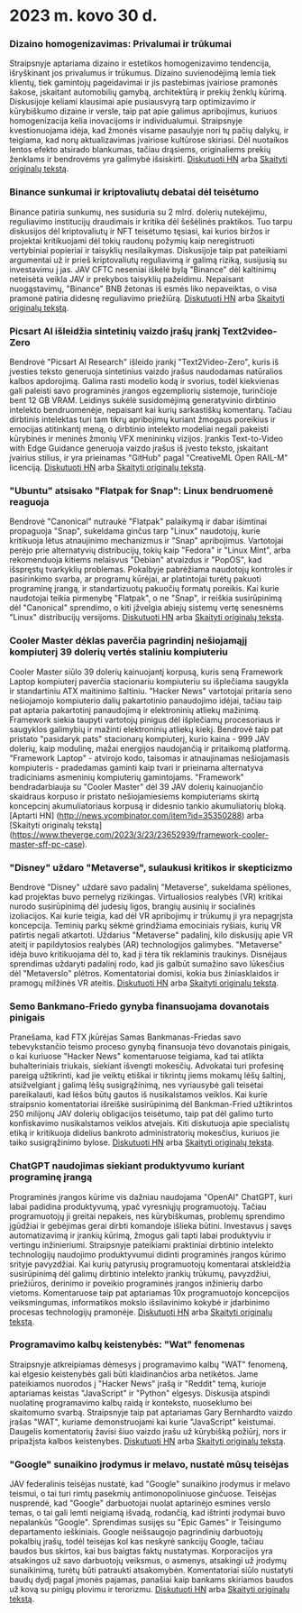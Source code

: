 

<CallToAction />

<Steps>

# 2023 m. kovo 30 d.

### Dizaino homogenizavimas: Privalumai ir trūkumai

Straipsnyje aptariama dizaino ir estetikos homogenizavimo tendencija, išryškinant jos privalumus ir trūkumus. Dizaino suvienodėjimą lemia tiek klientų, tiek gamintojų pageidavimai ir jis pastebimas įvairiose pramonės šakose, įskaitant automobilių gamybą, architektūrą ir prekių ženklų kūrimą. Diskusijoje keliami klausimai apie pusiausvyrą tarp optimizavimo ir kūrybiškumo dizaine ir versle, taip pat apie galimus apribojimus, kuriuos homogenizacija kelia inovacijoms ir individualumui. Straipsnyje kvestionuojama idėja, kad žmonės visame pasaulyje nori tų pačių dalykų, ir teigiama, kad norų aktualizavimas įvairiose kultūrose skiriasi. Dėl nuotaikos lentos efekto atsirado blankumas, tačiau drąsiems, originaliems prekių ženklams ir bendrovėms yra galimybė išsiskirti.
[Diskutuoti HN](http://news.ycombinator.com/item?id=35355703) arba [Skaityti originalų tekstą](https://www.alexmurrell.co.uk/articles/the-age-of-average).

### Binance sunkumai ir kriptovaliutų debatai dėl teisėtumo

Binance patiria sunkumų, nes susiduria su 2 mlrd. dolerių nutekėjimu, reguliavimo institucijų draudimais ir kritika dėl šešėlinės praktikos. Tuo tarpu diskusijos dėl kriptovaliutų ir NFT teisėtumo tęsiasi, kai kurios biržos ir projektai kritikuojami dėl tokių raudonų požymių kaip neregistruoti vertybiniai popieriai ir taisyklių nesilaikymas. Diskusijoje taip pat pateikiami argumentai už ir prieš kriptovaliutų reguliavimą ir galimą riziką, susijusią su investavimu į jas. JAV CFTC neseniai iškėlė bylą "Binance" dėl kaltinimų neteisėta veikla JAV ir prekybos taisyklių pažeidimu. Nepaisant nuogąstavimų, "Binance" BNB žetonas iš esmės liko nepaveiktas, o visa pramonė patiria didesnę reguliavimo priežiūrą.
[Diskutuoti HN](http://news.ycombinator.com/item?id=35351805) arba [Skaityti originalų tekstą](https://www.wsj.com/articles/binance-sees-2-billion-in-outflows-as-troubles-compound-9a136e21).

### Picsart AI išleidžia sintetinių vaizdo įrašų įrankį Text2video-Zero

Bendrovė "Picsart AI Research" išleido įrankį "Text2Video-Zero", kuris iš įvesties teksto generuoja sintetinius vaizdo įrašus naudodamas natūralios kalbos apdorojimą. Galima rasti modelio kodą ir svorius, todėl kiekvienas gali paleisti savo programinės įrangos egzempliorių sistemoje, turinčioje bent 12 GB VRAM. Leidinys sukėlė susidomėjimą generatyvinio dirbtinio intelekto bendruomenėje, nepaisant kai kurių sarkastiškų komentarų. Tačiau dirbtinis intelektas turi tam tikrų apribojimų kuriant žmogaus poreikius ir emocijas atitinkantį meną, o dirbtinio intelekto modeliai negali pakeisti kūrybinės ir meninės žmonių VFX menininkų vizijos. Įrankis Text-to-Video with Edge Guidance generuoja vaizdo įrašus iš įvesto teksto, įskaitant įvairius stilius, ir yra prieinamas "GitHub" pagal "CreativeML Open RAIL-M" licenciją.
[Diskutuoti HN](http://news.ycombinator.com/item?id=35352452) arba [Skaityti originalų tekstą](https://github.com/Picsart-AI-Research/Text2Video-Zero).

### "Ubuntu" atsisako "Flatpak for Snap": Linux bendruomenė reaguoja

Bendrovė "Canonical" nutraukė "Flatpak" palaikymą ir dabar išimtinai propaguoja "Snap", sukeldama ginčus tarp "Linux" naudotojų, kurie kritikuoja lėtus atnaujinimo mechanizmus ir "Snap" apribojimus. Vartotojai perėjo prie alternatyvių distribucijų, tokių kaip "Fedora" ir "Linux Mint", arba rekomenduoja kitiems nelaisvus "Debian" atvaizdus ir "PopOS", kad išspręstų tvarkyklių problemas. Pokalbyje pabrėžiama naudotojų kontrolės ir pasirinkimo svarba, ar programų kūrėjai, ar platintojai turėtų pakuoti programinę įrangą, ir standartizuotų pakuočių formatų poreikis. Kai kurie naudotojai teikia pirmenybę "Flatpak", o ne "Snap", ir reiškia susirūpinimą dėl "Canonical" sprendimo, o kiti įžvelgia abiejų sistemų vertę senesnėms "Linux" distribucijų versijoms.
[Diskutuoti HN](http://news.ycombinator.com/item?id=35354729) arba [Skaityti originalų tekstą](https://lwn.net/SubscriberLink/927262/6adb2350e2b0d2ce/).

### Cooler Master dėklas paverčia pagrindinį nešiojamąjį kompiuterį 39 dolerių vertės staliniu kompiuteriu

Cooler Master siūlo 39 dolerių kainuojantį korpusą, kuris seną Framework Laptop kompiuterį paverčia stacionariu kompiuteriu su išplečiama saugykla ir standartiniu ATX maitinimo šaltiniu. "Hacker News" vartotojai pritaria seno nešiojamojo kompiuterio dalių pakartotinio panaudojimo idėjai, tačiau taip pat aptaria pakartotinį panaudojimą ir elektroninių atliekų mažinimą. Framework siekia taupyti vartotojų pinigus dėl išplečiamų procesoriaus ir saugyklos galimybių ir mažinti elektroninių atliekų kiekį. Bendrovė taip pat pristato "pasidaryk pats" stacionarų kompiuterį, kurio kaina - 999 JAV dolerių, kaip modulinę, mažai energijos naudojančią ir pritaikomą platformą. "Framework Laptop" - atvirojo kodo, taisomas ir atnaujinamas nešiojamasis kompiuteris - pradedamas gaminti kaip tvari ir prieinama alternatyva tradiciniams asmeninių kompiuterių gamintojams. "Framework" bendradarbiauja su "Cooler Master" dėl 39 JAV dolerių kainuojančio skaidraus korpuso ir pristato nešiojamiesiems kompiuteriams skirtą koncepcinį akumuliatoriaus korpusą ir didesnio tankio akumuliatorių bloką.
[Aptarti HN] (http://news.ycombinator.com/item?id=35350288) arba [Skaityti originalų tekstą] (https://www.theverge.com/2023/3/23/23652939/framework-cooler-master-sff-pc-case).

### "Disney" uždaro "Metaverse", sulaukusi kritikos ir skepticizmo

Bendrovė "Disney" uždarė savo padalinį "Metaverse", sukeldama spėliones, kad projektas buvo pernelyg rizikingas. Virtualiosios realybės (VR) kritikai nurodo susirūpinimą dėl judesių ligos, brangių ausinių ir socialinės izoliacijos. Kai kurie teigia, kad dėl VR apribojimų ir trūkumų ji yra nepagrįsta koncepcija. Teminių parkų sėkmė grindžiama emociniais ryšiais, kurių VR patirtis negali atkartoti. Uždarius "Metaverse" padalinį, kilo diskusijų apie VR ateitį ir papildytosios realybės (AR) technologijos galimybes. "Metaverse" idėja buvo kritikuojama dėl to, kad ji tėra tik reklaminis traukinys. Disnėjaus sprendimas uždaryti padalinį rodo, kad jis galbūt sumažino savo lūkesčius dėl "Metaverslo" plėtros. Komentatoriai domisi, kokia bus žiniasklaidos ir pramogų milžinės VR ateitis.
[Diskutuoti HN](http://news.ycombinator.com/item?id=35350952) arba [Skaityti originalų tekstą](https://www.wsj.com/articles/disney-eliminates-its-metaverse-division-as-part-of-companys-layoffs-plan-94b03650).

### Semo Bankmano-Friedo gynyba finansuojama dovanotais pinigais

Pranešama, kad FTX įkūrėjas Samas Bankmanas-Friedas savo tebevykstančio teismo proceso gynybą finansuoja tėvo dovanotais pinigais, o kai kuriuose "Hacker News" komentaruose teigiama, kad tai atlikta buhalteriniais triukais, siekiant išvengti mokesčių. Advokatai turi profesinę pareigą užtikrinti, kad jie veiktų etiškai ir tikrintų jiems mokamų lėšų šaltinį, atsižvelgiant į galimą lėšų susigrąžinimą, nes vyriausybė gali teisėtai pareikalauti, kad lėšos būtų gautos iš nusikalstamos veiklos. Kai kurie straipsnio komentatoriai išreiškė susirūpinimą dėl Bankman-Fried užtikrintos 250 milijonų JAV dolerių obligacijos teisėtumo, taip pat dėl galimo turto konfiskavimo nusikalstamos veiklos atvejais. Kiti diskutuoja apie specialistų etiką ir kritikuoja didelius bankroto administratorių mokesčius, kuriuos jie taiko susigrąžinimo bylose.
[Diskutuoti HN](http://news.ycombinator.com/item?id=35358698) arba [Skaityti originalų tekstą](https://www.forbes.com/sites/sarahemerson/2023/03/29/sam-bankman-fried-legal-fees-funded-by-alameda-money-gifted-to-father-joe-bankman/).

### ChatGPT naudojimas siekiant produktyvumo kuriant programinę įrangą

Programinės įrangos kūrime vis dažniau naudojama "OpenAI" ChatGPT, kuri labai padidina produktyvumą, ypač vyresniųjų programuotojų. Tačiau programuotojų ji greitai nepakeis, nes kūrybiškumas, problemų sprendimo įgūdžiai ir gebėjimas gerai dirbti komandoje išlieka būtini. Investavus į savęs automatizavimą ir įrankių kūrimą, žmogus gali tapti labai produktyviu ir vertingu inžinieriumi. Straipsnyje pateikiami praktiniai dirbtinio intelekto technologijų naudojimo produktyvumui didinti programinės įrangos kūrimo srityje pavyzdžiai. Kai kurių patyrusių programuotojų komentarai atskleidžia susirūpinimą dėl galimų dirbtinio intelekto įrankių trūkumų, pavyzdžiui, priežiūros, derinimo ir poveikio programinės įrangos inžinierių darbo vietoms. Komentaruose taip pat aptariamas 10x programuotojo koncepcijos veiksmingumas, informatikos mokslo išsilavinimo kokybė ir įdarbinimo procesas technologijų pramonėje.
[Diskutuoti HN](http://news.ycombinator.com/item?id=35356054) arba [Skaityti originalų tekstą](https://kadekillary.work/posts/1000x-eng/).

### Programavimo kalbų keistenybės: "Wat" fenomenas

Straipsnyje atkreipiamas dėmesys į programavimo kalbų "WAT" fenomeną, kai elgesio keistenybės gali būti klaidinančios arba netikėtos. Jame pateikiamos nuorodos į "Hacker News" įrašą ir "Reddit" temą, kurioje aptariamas keistas "JavaScript" ir "Python" elgesys. Diskusija atspindi nuolatinę programavimo kalbų raidą ir konteksto, nuoseklumo bei skaitomumo svarbą. Straipsnyje taip pat aptariamas Gary Bernhardto vaizdo įrašas "WAT", kuriame demonstruojami kai kurie "JavaScript" keistumai. Daugelis komentatorių žavisi šiuo vaizdo įrašu už kūrybišką požiūrį, nors ir pripažįsta kalbos keistenybes.
[Diskutuoti HN](http://news.ycombinator.com/item?id=35363044) arba [Skaityti originalų tekstą](https://www.destroyallsoftware.com/talks/wat).

### "Google" sunaikino įrodymus ir melavo, nustatė mūsų teisėjas

JAV federalinis teisėjas nustatė, kad "Google" sunaikino įrodymus ir melavo teismui, o tai turi rimtų pasekmių antimonopoliniuose ginčuose. Teisėjas nusprendė, kad "Google" darbuotojai nuolat aptarinėjo esmines verslo temas, o tai gali lemti neigiamą išvadą, rodančią, kad ištrinti įrodymai buvo nepalankūs "Google". Sprendimas susijęs su "Epic Games" ir Teisingumo departamento ieškiniais. Google neišsaugojo pagrindinių darbuotojų pokalbių įrašų, todėl teisėjas kol kas neskyrė sankcijų Google, tačiau baudos bus skirtos, kai bus baigtas faktų nustatymas. Korporacijos yra atsakingos už savo darbuotojų veiksmus, o asmenys, atsakingi už įrodymų sunaikinimą, turėtų būti patraukti atsakomybėn. Komentatoriai siūlo nustatyti baudų dydį pagal įmonės pajamas, panašiai kaip bankams skiriamos baudos už kovą su pinigų plovimu ir terorizmu.
[Diskutuoti HN](http://news.ycombinator.com/item?id=35363095) arba [Skaityti originalų tekstą](https://storage.courtlistener.com/recap/gov.uscourts.cand.373179/gov.uscourts.cand.373179.469.0.pdf).

</Steps>
